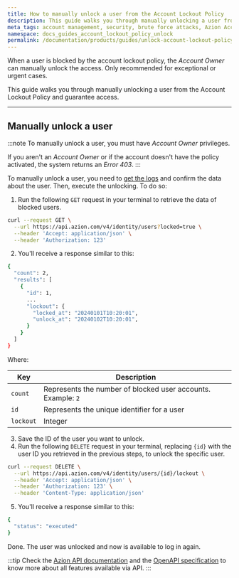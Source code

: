 ```yaml
---
title: How to manually unlock a user from the Account Lockout Policy
description: This guide walks you through manually unlocking a user from the  Account Lockout Policy and guarantee access. 
meta_tags: account management, security, brute force attacks, Azion Account Lockout Policy
namespace: docs_guides_account_lockout_policy_unlock
permalink: /documentation/products/guides/unlock-account-lockout-policy/
---
```



When a user is blocked by the account lockout policy, the *Account Owner* can manually unlock the access. Only recommended for exceptional or urgent cases.

This guide walks you through manually unlocking a user from the  Account Lockout Policy and guarantee access. 

<LinkButton link="/en/documentation/products/accounts/account-lockout-policy/" label="Go to Account Lockout Policy reference" severity="secondary" target="_blank" />

---

## Manually unlock a user

:::note
To manually unlock a user, you must have *Account Owner* privileges.

If you aren't an *Account Owner* or if the account doesn't have the policy activated, the system returns an *Error 403*.
:::

To manually unlock a user, you need to [get the logs](/en/documentation/products/guides/account-lockout-policy-logs/) and confirm the data about the user. Then, execute the unlocking. To do so:

1. Run the following `GET` request in your terminal to retrieve the data of blocked users.

```bash
curl --request GET \
  --url https://api.azion.com/v4/identity/users?locked=true \
  --header 'Accept: application/json' \
  --header 'Authorization: 123'
```

2. You'll receive a response similar to this:

```bash
{
  "count": 2,
  "results": [
    {
      "id": 1,
      ...
      "lockout": {
        "locked_at": "20240101T10:20:01",
        "unlock_at": "20240102T10:20:01",
      }
    }
  ]
}
```

Where:

| Key | Description |
| ----------- | ----------- |
| `count` | Represents the number of blocked user accounts. Example: `2` |
| `id` | Represents the unique identifier for a user |
| `lockout` | Integer | Represents the period during which the user account will be blocked, with `locked_at` being the timestamp for the start and `unlock_at` indicating when the lockout will end |

3. Save the ID of the user you want to unlock.
4. Run the following `DELETE` request in your terminal, replacing `{id}` with the user ID you retrieved in the previous steps, to unlock the specific user.

```bash
curl --request DELETE \
  --url https://api.azion.com/v4/identity/users/{id}/lockout \
  --header 'Accept: application/json' \
  --header 'Authorization: 123' \
  --header 'Content-Type: application/json'
```

5. You'll receive a response similar to this:

```bash
{
  "status": "executed"
}
```

Done. The user was unlocked and now is available to log in again. 

:::tip
Check the [Azion API documentation](https://api.azion.com/) and the [OpenAPI specification](https://github.com/aziontech/azionapi-openapi/) to know more about all features available via API.
:::
